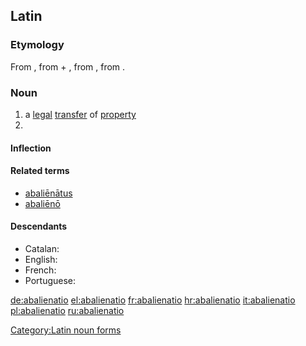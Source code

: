 ==Latin==

===Etymology===
From {{term|abalieno|abaliēnō|alienate; remove, separate|lang=la}}, from {{term|ab||from, away from|lang=la}} + {{term|alieno|aliēnō|alienate, estrange|lang=la}}, from {{term|alienus|aliēnus|foreign, alien|lang=la}}, from {{term|alius|alius|other, another|lang=la}}.

===Noun===
{{la-noun|abaliēnātiō|abalienationis#Latin|abaliēnātiōnis|f|third}}

# a [[legal]] [[transfer]] of [[property]]
# {{inflection of|abalienatio|abaliēnātiō|voc|s|lang=la}}

====Inflection====
{{la-decl-3rd|abalienatio|abaliēnātiō|abalienation|abaliēnātiōn}}

====Related terms====
* [[abalienatus|abaliēnātus]]
* [[abalieno|abaliēnō]]

====Descendants====
* Catalan: {{l|ca|abalienació}}
* English: {{l|en|abalienation}}
* French: {{l|fr|abaliénation}}
* Portuguese: {{l|pt|abalienação}}

[[Category:Latin noun forms]]

[[de:abalienatio]]
[[el:abalienatio]]
[[fr:abalienatio]]
[[hr:abalienatio]]
[[it:abalienatio]]
[[pl:abalienatio]]
[[ru:abalienatio]]